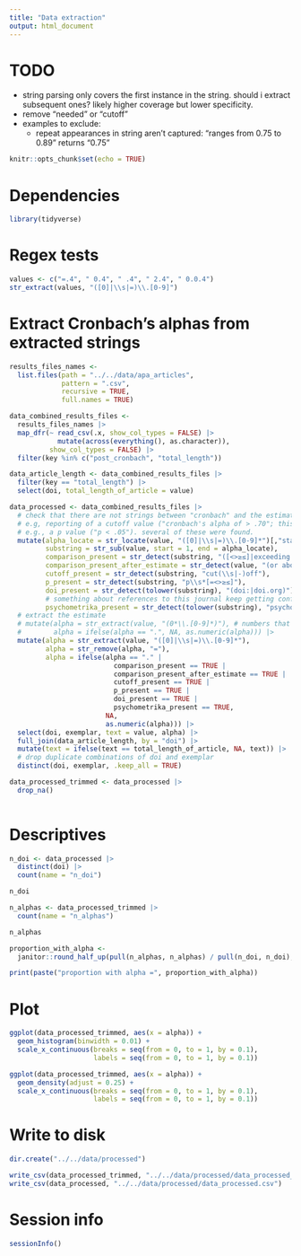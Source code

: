 ```yaml
---
title: "Data extraction"
output: html_document
---
```


# TODO

- string parsing only covers the first instance in the string. should i extract subsequent ones? likely higher coverage but lower specificity.
- remove "needed" or "cutoff"
- examples to exclude: 
  - repeat appearances in string aren't captured: "ranges from 0.75 to 0.89" returns "0.75"

```r
knitr::opts_chunk$set(echo = TRUE)
```

# Dependencies

```r

library(tidyverse)

```

# Regex tests

```r

values <- c("=.4", " 0.4", " .4", " 2.4", " 0.0.4")
str_extract(values, "([0]|\\s|=)\\.[0-9]")

```

# Extract Cronbach's alphas from extracted strings

```r

results_files_names <- 
  list.files(path = "../../data/apa_articles", 
             pattern = ".csv", 
             recursive = TRUE, 
             full.names = TRUE)

data_combined_results_files <- 
  results_files_names |>
  map_dfr(~ read_csv(.x, show_col_types = FALSE) |> 
            mutate(across(everything(), as.character)), 
          show_col_types = FALSE) |>
  filter(key %in% c("post_cronbach", "total_length"))

data_article_length <- data_combined_results_files |>
  filter(key == "total_length") |>
  select(doi, total_length_of_article = value)

data_processed <- data_combined_results_files |>
  # check that there are not strings between "cronbach" and the estimate that suggest this is something other than a cronbach's alpha estimate 
  # e.g, reporting of a cutoff value ("cronbach's alpha of > .70"; this could get rid of real values too but more important that we exclude rules of thumb being reported)
  # e.g., a p value ("p < .05"). several of these were found.
  mutate(alpha_locate = str_locate(value, "([0]|\\s|=)\\.[0-9]*")[,"start"],
         substring = str_sub(value, start = 1, end = alpha_locate),
         comparison_present = str_detect(substring, "([<>≥≤]|exceeding|lower|above|below|greater than|less than|more than|between)"),
         comparison_present_after_estimate = str_detect(value, "(or above|or more|or greater|or below|or less|or lower)"),
         cutoff_present = str_detect(substring, "cut(\\s|-)off"),
         p_present = str_detect(substring, "p\\s*[=<>≥≤]"),
         doi_present = str_detect(tolower(substring), "(doi:|doi.org)"),
         # something about references to this journal keep getting confused
         psychometrika_present = str_detect(tolower(substring), "psychometrika")) |>
  # extract the estimate
  # mutate(alpha = str_extract(value, "(0*\\.[0-9]*)"), # numbers that are decimals below 1 with or without leading zero, of arbitrary number of digits after decimal place
  #        alpha = ifelse(alpha == ".", NA, as.numeric(alpha))) |>
  mutate(alpha = str_extract(value, "([0]|\\s|=)\\.[0-9]*"), 
         alpha = str_remove(alpha, "="),
         alpha = ifelse(alpha == "." |
                          comparison_present == TRUE |
                          comparison_present_after_estimate == TRUE |
                          cutoff_present == TRUE |
                          p_present == TRUE |
                          doi_present == TRUE |
                          psychometrika_present == TRUE, 
                        NA, 
                        as.numeric(alpha))) |>
  select(doi, exemplar, text = value, alpha) |>
  full_join(data_article_length, by = "doi") |>
  mutate(text = ifelse(text == total_length_of_article, NA, text)) |>
  # drop duplicate combinations of doi and exemplar
  distinct(doi, exemplar, .keep_all = TRUE)

data_processed_trimmed <- data_processed |>
  drop_na()
  
```

# Descriptives

```r

n_doi <- data_processed |>
  distinct(doi) |>
  count(name = "n_doi") 

n_doi

n_alphas <- data_processed_trimmed |>
  count(name = "n_alphas")

n_alphas

proportion_with_alpha <- 
  janitor::round_half_up(pull(n_alphas, n_alphas) / pull(n_doi, n_doi), 2)

print(paste("proportion with alpha =", proportion_with_alpha))

```

# Plot

```r

ggplot(data_processed_trimmed, aes(x = alpha)) +
  geom_histogram(binwidth = 0.01) +
  scale_x_continuous(breaks = seq(from = 0, to = 1, by = 0.1),
                     labels = seq(from = 0, to = 1, by = 0.1))

ggplot(data_processed_trimmed, aes(x = alpha)) +
  geom_density(adjust = 0.25) +
  scale_x_continuous(breaks = seq(from = 0, to = 1, by = 0.1),
                     labels = seq(from = 0, to = 1, by = 0.1))

```

# Write to disk

```r

dir.create("../../data/processed")

write_csv(data_processed_trimmed, "../../data/processed/data_processed_trimmed.csv")
write_csv(data_processed, "../../data/processed/data_processed.csv")

```

# Session info

```r

sessionInfo()

```
